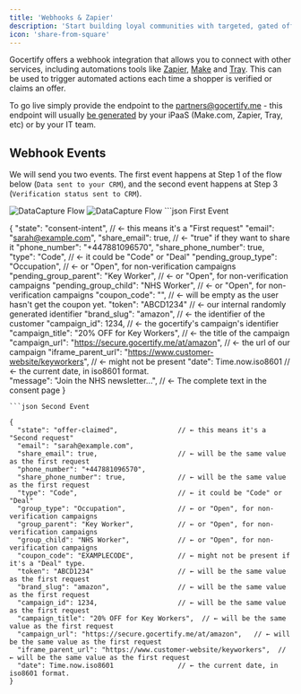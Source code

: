 ```yaml
---
title: 'Webhooks & Zapier'
description: 'Start building loyal communities with targeted, gated offers.'
icon: 'share-from-square'
---
```


Gocertify offers a webhook integration that allows you to connect with other services, including automations tools like [Zapier](https://zapier.com/), [Make](https://www.make.com/) and [Tray](https://tray.io/). 
This can be used to trigger automated actions each time a shopper is verified or claims an offer.

To go live simply provide the endpoint to the partners@gocertify.me - this endpoint will usually [be generated](https://help.zapier.com/hc/en-us/articles/8496083355661-How-to-get-started-with-Webhooks-by-Zapier) by your iPaaS (Make.com, Zapier, Tray, etc) or by your IT team.

## Webhook Events

We will send you two events. The first event happens at Step 1 of the flow below (`Data sent to your CRM`), and the second event happens at Step 3 (`Verification status sent to CRM`).

<Frame caption="DataCapture adds an additional step to the reward flow where you can collect data from shoppers">
  <img
    className="block dark:hidden"
    src="/images/dataCaptureFlow.png"
    alt="DataCapture Flow"
  />
  <img
    className="hidden dark:block"
    src="/images/dataCaptureFlow.png"
    alt="DataCapture Flow"
  />
</Frame>


<CodeGroup>
```json First Event

   {
   "state": "consent-intent",   // ← this means it's a "First request"
   "email": "sarah@example.com",
   "share_email": true,         // ← "true" if they want to share it
   "phone_number": "+447881096570",
   "share_phone_number": true,  
   "type": "Code",              // ← it could be "Code" or "Deal"
   "pending_group_type": "Occupation",   // ← or "Open", for non-verification campaigns
   "pending_group_parent": "Key Worker", // ← or "Open", for non-verification campaigns
   "pending_group_child": "NHS Worker",  // ← or "Open", for non-verification campaigns
   "coupon_code": "",        // ← will be empty as the user hasn't get the coupon yet.
   "token": "ABCD1234"       // ← our internal randomly generated identifier
   "brand_slug": "amazon",   // ← the identifier of the customer
   "campaign_id": 1234,      // ← the gocertify's campaign's identifier
   "campaign_title": "20% OFF for Key Workers",  // ← the title of the campaign
   "campaign_url": "https://secure.gocertify.me/at/amazon",   // ← the url of our campaign
   "iframe_parent_url": "https://www.customer-website/keyworkers",  // ← might not be present
   "date": Time.now.iso8601                // ← the current date, in iso8601 format.    
   "message": "Join the NHS newsletter...", // ← The complete text in the consent page
   }

```
```json Second Event

{
  "state": "offer-claimed",               // ← this means it's a "Second request"
  "email": "sarah@example.com",
  "share_email": true,                    // ← will be the same value as the first request
  "phone_number": "+447881096570",
  "share_phone_number": true,             // ← will be the same value as the first request
  "type": "Code",                         // ← it could be "Code" or "Deal"
  "group_type": "Occupation",             // ← or "Open", for non-verification campaigns
  "group_parent": "Key Worker",           // ← or "Open", for non-verification campaigns
  "group_child": "NHS Worker",            // ← or "Open", for non-verification campaigns
  "coupon_code": "EXAMPLECODE",           // ← might not be present if it's a "Deal" type.
  "token": "ABCD1234"                     // ← will be the same value as the first request
  "brand_slug": "amazon",                 // ← will be the same value as the first request
  "campaign_id": 1234,                    // ← will be the same value as the first request
  "campaign_title": "20% OFF for Key Workers",  // ← will be the same value as the first request
  "campaign_url": "https://secure.gocertify.me/at/amazon",   // ← will be the same value as the first request
  "iframe_parent_url": "https://www.customer-website/keyworkers",  // ← will be the same value as the first request
  "date": Time.now.iso8601                // ← the current date, in iso8601 format.
}

```
</CodeGroup>
